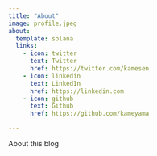 ```yaml
---
title: "About"
image: profile.jpeg
about:
  template: solana
  links:
    - icon: twitter
      text: Twitter
      href: https://twitter.com/kamesen
    - icon: linkedin
      text: LinkedIn
      href: https://linkedin.com
    - icon: github
      text: Github
      href: https://github.com/kameyama

---
```


About this blog
